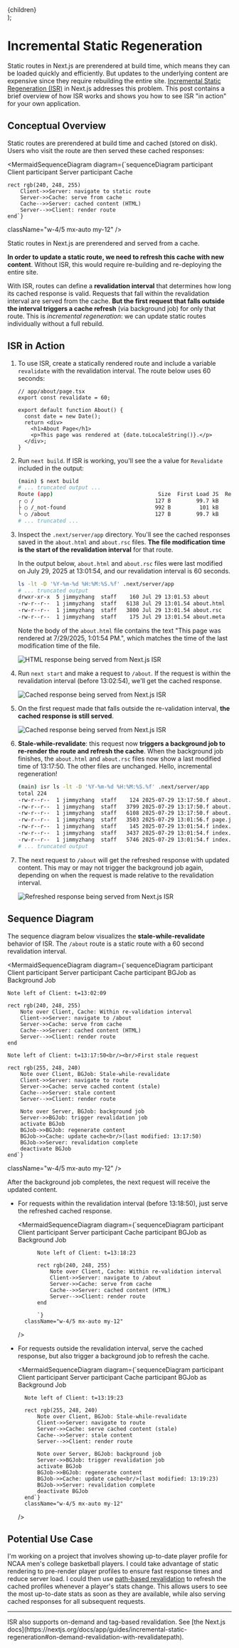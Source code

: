 
  <div className="text-center mx-auto text-gray-500 max-w-2xl [&>p]:text-xs [&>p]:!text-xs [&>p]:!m-0 [&>p]:!leading-normal">
    {children}
  </div>
);

<TOC/>


# Incremental Static Regeneration

Static routes in Next.js are prerendered at build time, which means they can be loaded quickly and efficiently. But updates to the underlying content are expensive since they require rebuilding the entire site. [Incremental Static Regeneration (ISR)](https://nextjs.org/docs/app/guides/incremental-static-regeneration) in Next.js addresses this problem. This post contains a brief overview of how ISR works and shows you how to see ISR "in action" for your own application.



## Conceptual Overview


Static routes are prerendered at build time and cached (stored on disk). Users who visit the route are then served these cached responses:

<MermaidSequenceDiagram 
  diagram={`sequenceDiagram
    participant Client
    participant Server
    participant Cache

    rect rgb(240, 248, 255)
        Client->>Server: navigate to static route
        Server->>Cache: serve from cache
        Cache-->>Server: cached content (HTML)
        Server-->>Client: render route
    end`}
  className="w-4/5 mx-auto my-12"
/>

<FigCaption>
  Static routes in Next.js are prerendered and served from a cache.
</FigCaption>

**In order to update a static route, we need to refresh this cache with new content**. Without ISR, this would require re-building and re-deploying the entire site. 

With ISR, routes can define a **revalidation interval**<FootnoteReference id="1"/> that determines how long its cached response is valid. Requests that fall within the revalidation interval are served from the cache. **But the first request that falls outside the interval triggers a cache refresh** (via background job) for only that route. This is *incremental regeneration*: we can update static routes individually without a full rebuild.

## ISR in Action

1. To use ISR, create a statically rendered route and include a variable `revalidate` with the revalidation interval. The route below uses 60 seconds:

   ```tsx
   // app/about/page.tsx
   export const revalidate = 60;

   export default function About() {
     const date = new Date();
     return <div>
       <h1>About Page</h1>
       <p>This page was rendered at {date.toLocaleString()}.</p>
     </div>;
   }
   ```

2. Run `next build`. If ISR is working, you'll see the a value for `Revalidate` included in the output:

    ```bash {6}
    (main) $ next build
    # ... truncated output ...
    Route (app)                                 Size  First Load JS  Revalidate  Expire
    ┌ ○ /                                      127 B        99.7 kB
    ├ ○ /_not-found                            992 B         101 kB
    └ ○ /about                                 127 B        99.7 kB          1m      1y
    # ... truncated ...
    ```

3. Inspect the `.next/server/app` directory. You'll see the cached responses saved in the `about.html` and `about.rsc` files. **The file modification time is the start of the revalidation interval** for that route.

    In the output below, `about.html` and `about.rsc` files were last modified on July 29, 2025 at 13:01:54, and our revalidation interval is 60 seconds.

    ```bash {4,5}
    ls -lt -D '%Y-%m-%d %H:%M:%S.%f' .next/server/app
    # ... truncated output
    drwxr-xr-x  5 jimmyzhang  staff    160 Jul 29 13:01.53 about
    -rw-r--r--  1 jimmyzhang  staff   6138 Jul 29 13:01.54 about.html
    -rw-r--r--  1 jimmyzhang  staff   3800 Jul 29 13:01.54 about.rsc
    -rw-r--r--  1 jimmyzhang  staff    175 Jul 29 13:01.54 about.meta
    ```

    Note the body of the `about.html` file contains the text "This page was rendered at 7/29/2025, 1:01:54 PM.", which matches the time of the last modification time of the file.

    <div className="flex justify-center my-8">
        <Image 
            src="/images/nextjs-isr/html-response.png"
            alt="HTML response being served from Next.js ISR"
            width={500}
            height={500}
            className="mx-auto h-auto rounded-md border"
        />
    </div>    

4. Run `next start` and make a request to `/about`. If the request is within the revalidation interval <span className="text-xs text-gray-500">(before 13:02:54)</span>, we'll get the cached response.

    <div className="flex justify-center my-8">
        <Image 
            src="/images/nextjs-isr/cached-response.png"
            alt="Cached response being served from Next.js ISR"
            width={3572}
            height={1544}
            className="w-[90%] mx-auto h-auto rounded-md border"
        />
    </div>

5. On the first request made that falls outside the re-validation interval, **the cached response is still served**.


     <div className="flex justify-center my-8">
        <Image 
            src="/images/nextjs-isr/invalidate-response.png"
            alt="Cached response being served from Next.js ISR"
            width={3572}
            height={1544}
            className="w-[90%] mx-auto h-auto rounded-md border"
        />
    </div>


6. **Stale-while-revalidate**: this request now **triggers a background job to re-render the route and refresh the cache**. When the background job finishes, the `about.html` and `about.rsc` files now show a last modified time of 13:17:50. The other files are unchanged. Hello, incremental regeneration!

    ```bash {3-5}
    (main) isr ls -lt -D '%Y-%m-%d %H:%M:%S.%f' .next/server/app
    total 224
    -rw-r--r--  1 jimmyzhang  staff    124 2025-07-29 13:17:50.f about.meta # REFRESHED
    -rw-r--r--  1 jimmyzhang  staff   3799 2025-07-29 13:17:50.f about.rsc # REFRESHED
    -rw-r--r--  1 jimmyzhang  staff   6108 2025-07-29 13:17:50.f about.html # REFRESHED
    -rw-r--r--  1 jimmyzhang  staff   3503 2025-07-29 13:01:56.f page.js.nft.json # unchanged
    -rw-r--r--  1 jimmyzhang  staff    145 2025-07-29 13:01:54.f index.meta # unchanged
    -rw-r--r--  1 jimmyzhang  staff   3437 2025-07-29 13:01:54.f index.rsc # unchanged
    -rw-r--r--  1 jimmyzhang  staff   5746 2025-07-29 13:01:54.f index.html # unchanged
    # ... truncated output
    ```

7. The next request to `/about` will get the refreshed response with updated content. This may or may not trigger the background job again, depending on when the request is made relative to the revalidation interval.


     <div className="flex justify-center my-8">
        <Image 
            src="/images/nextjs-isr/refresh.png"
            alt="Refreshed response being served from Next.js ISR"
            width={3572}
            height={1544}
            className="w-[90%] mx-auto h-auto rounded-md border"
        />
    </div>


## Sequence Diagram

The sequence diagram below visualizes the **stale-while-revalidate** behavior of ISR. The `/about` route is a static route with a 60 second revalidation interval.

<MermaidSequenceDiagram 
  diagram={`sequenceDiagram
    participant Client
    participant Server
    participant Cache
    participant BGJob as Background Job

    Note left of Client: t=13:02:09

    rect rgb(240, 248, 255)
        Note over Client, Cache: Within re-validation interval
        Client->>Server: navigate to /about
        Server->>Cache: serve from cache
        Cache-->>Server: cached content (HTML)
        Server-->>Client: render route
    end

    Note left of Client: t=13:17:50<br/><br/>First stale request

    rect rgb(255, 248, 240)
        Note over Client, BGJob: Stale-while-revalidate
        Client->>Server: navigate to route
        Server->>Cache: serve cached content (stale)
        Cache-->>Server: stale content
        Server-->>Client: render route

        Note over Server, BGJob: background job
        Server->>BGJob: trigger revalidation job
        activate BGJob
        BGJob->>BGJob: regenerate content
        BGJob->>Cache: update cache<br/>(last modified: 13:17:50)
        BGJob->>Server: revalidation complete
        deactivate BGJob
    end`}
  className="w-4/5 mx-auto my-12"
/>


After the background job completes, the next request will receive the updated content.

* For requests within the revalidation interval <span className="text-xs text-gray-500">(before 13:18:50)</span>, just serve the refreshed cached response.

    <MermaidSequenceDiagram 
        diagram={`sequenceDiagram
            participant Client
            participant Server
            participant Cache
            participant BGJob as Background Job

            Note left of Client: t=13:18:23

            rect rgb(240, 248, 255)
                Note over Client, Cache: Within re-validation interval
                Client->>Server: navigate to /about
                Server->>Cache: serve from cache
                Cache-->>Server: cached content (HTML)
                Server-->>Client: render route
            end

            `}
        className="w-4/5 mx-auto my-12"
    />


* For requests outside the revalidation interval, serve the cached response, but also trigger a background job to refresh the cache.






  <MermaidSequenceDiagram 
    diagram={`sequenceDiagram
        participant Client
        participant Server
        participant Cache
        participant BGJob as Background Job

        Note left of Client: t=13:19:23

        rect rgb(255, 248, 240)
            Note over Client, BGJob: Stale-while-revalidate
            Client->>Server: navigate to route
            Server->>Cache: serve cached content (stale)
            Cache-->>Server: stale content
            Server-->>Client: render route

            Note over Server, BGJob: background job
            Server->>BGJob: trigger revalidation job
            activate BGJob
            BGJob->>BGJob: regenerate content
            BGJob->>Cache: update cache<br/>(last modified: 13:19:23)
            BGJob->>Server: revalidation complete
            deactivate BGJob
        end`}
        className="w-4/5 mx-auto my-12"
    />


## Potential Use Case

I'm working on a project that involves showing up-to-date player profile for NCAA men's college basketball players. I could take advantage of static rendering to pre-render player profiles to ensure fast response times and reduce server load. I could then use [path-based revalidation](https://nextjs.org/docs/app/guides/incremental-static-regeneration#on-demand-revalidation-with-revalidatepath) to refresh the cached profiles whenever a player's stats change. This allows users to see the most up-to-date stats as soon as they are available, while also serving cached responses for all subsequent requests.






---

<Footnote id="1">
  ISR also supports on-demand and tag-based revalidation. See [the Next.js docs](https://nextjs.org/docs/app/guides/incremental-static-regeneration#on-demand-revalidation-with-revalidatepath).
</Footnote>